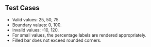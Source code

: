 ## Test Cases

- Valid values: 25, 50, 75.
- Boundary values: 0, 100.
- Invalid values: -10, 120.
- For small values, the percentage labels are rendered appropriately.
- Filled bar does not exceed rounded corners.
